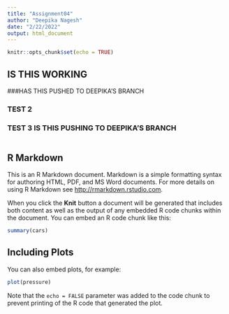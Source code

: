 ```yaml
---
title: "Assignment04"
author: "Deepika Nagesh"
date: "2/22/2022"
output: html_document
---
```


```r
knitr::opts_chunk$set(echo = TRUE)
```

## IS THIS WORKING 


###HAS THIS PUSHED TO DEEPIKA'S BRANCH

### TEST 2

### TEST 3 IS THIS PUSHING TO DEEPIKA'S BRANCH
```r

```
## R Markdown

This is an R Markdown document. Markdown is a simple formatting syntax for authoring HTML, PDF, and MS Word documents. For more details on using R Markdown see <http://rmarkdown.rstudio.com>.

When you click the **Knit** button a document will be generated that includes both content as well as the output of any embedded R code chunks within the document. You can embed an R code chunk like this:

```r
summary(cars)
```

## Including Plots

You can also embed plots, for example:

```r
plot(pressure)
```

Note that the `echo = FALSE` parameter was added to the code chunk to prevent printing of the R code that generated the plot.

